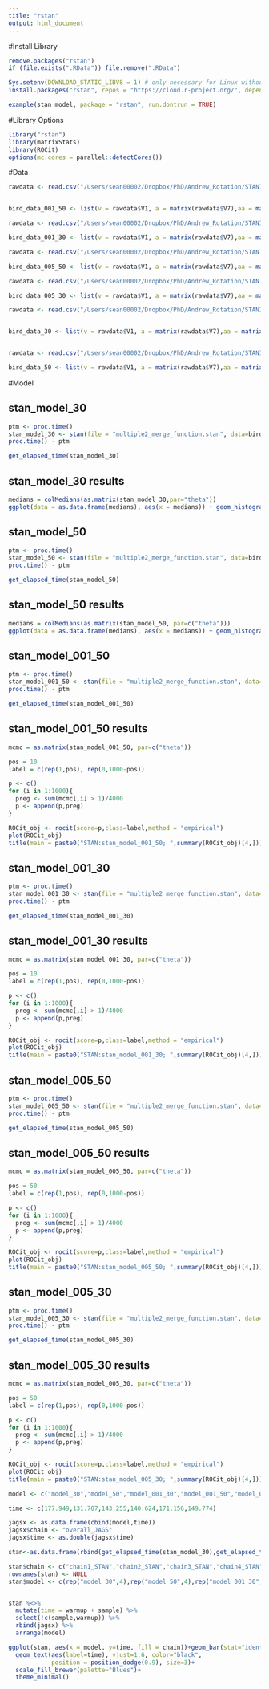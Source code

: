 ```yaml
---
title: "rstan"
output: html_document
---
```


#Install Library 
```r
remove.packages("rstan")
if (file.exists(".RData")) file.remove(".RData")

Sys.setenv(DOWNLOAD_STATIC_LIBV8 = 1) # only necessary for Linux without the nodejs library / headers
install.packages("rstan", repos = "https://cloud.r-project.org/", dependencies = TRUE)

example(stan_model, package = "rstan", run.dontrun = TRUE)
```
#Library Options
```r
library("rstan")
library(matrixStats)
library(ROCit)
options(mc.cores = parallel::detectCores())
```

#Data
```r
rawdata <- read.csv("/Users/sean00002/Dropbox/PhD/Andrew_Rotation/STANINPUTS/2_data_0.01_1000_read5050.txt", sep = "\t", header = F)


bird_data_001_50 <- list(v = rawdata$V1, a = matrix(rawdata$V7),aa = matrix(rawdata$V7), b = matrix(rawdata$V6), k = cbind(rawdata$V10, rawdata$V12,rawdata$V14,rawdata$V16,rawdata$V18,rawdata$V20,rawdata$V22,rawdata$V24,rawdata$V26,rawdata$V28),kk  = cbind(rawdata$V10, rawdata$V12,rawdata$V14,rawdata$V16,rawdata$V18,rawdata$V20,rawdata$V22,rawdata$V24,rawdata$V26,rawdata$V28), m = cbind(rawdata$V9, rawdata$V11,rawdata$V13,rawdata$V15,rawdata$V17,rawdata$V19,rawdata$V21,rawdata$V23,rawdata$V25,rawdata$V27), N_VARIANTS = nrow(rawdata), N_RNA=10,N_DNA=1)

rawdata <- read.csv("/Users/sean00002/Dropbox/PhD/Andrew_Rotation/STANINPUTS/2_data_0.01_1000_read3030.txt", sep = "\t", header = F)

bird_data_001_30 <- list(v = rawdata$V1, a = matrix(rawdata$V7),aa = matrix(rawdata$V7), b = matrix(rawdata$V6), k = cbind(rawdata$V10, rawdata$V12,rawdata$V14,rawdata$V16,rawdata$V18,rawdata$V20,rawdata$V22,rawdata$V24,rawdata$V26,rawdata$V28),kk  = cbind(rawdata$V10, rawdata$V12,rawdata$V14,rawdata$V16,rawdata$V18,rawdata$V20,rawdata$V22,rawdata$V24,rawdata$V26,rawdata$V28), m = cbind(rawdata$V9, rawdata$V11,rawdata$V13,rawdata$V15,rawdata$V17,rawdata$V19,rawdata$V21,rawdata$V23,rawdata$V25,rawdata$V27), N_VARIANTS = nrow(rawdata), N_RNA=10,N_DNA=1)

rawdata <- read.csv("/Users/sean00002/Dropbox/PhD/Andrew_Rotation/STANINPUTS/2_data_0.05_1000_read5050.txt", sep = "\t", header = F)

bird_data_005_50 <- list(v = rawdata$V1, a = matrix(rawdata$V7),aa = matrix(rawdata$V7), b = matrix(rawdata$V6), k = cbind(rawdata$V10, rawdata$V12,rawdata$V14,rawdata$V16,rawdata$V18,rawdata$V20,rawdata$V22,rawdata$V24,rawdata$V26,rawdata$V28),kk  = cbind(rawdata$V10, rawdata$V12,rawdata$V14,rawdata$V16,rawdata$V18,rawdata$V20,rawdata$V22,rawdata$V24,rawdata$V26,rawdata$V28), m = cbind(rawdata$V9, rawdata$V11,rawdata$V13,rawdata$V15,rawdata$V17,rawdata$V19,rawdata$V21,rawdata$V23,rawdata$V25,rawdata$V27), N_VARIANTS = nrow(rawdata), N_RNA=10,N_DNA=1)

rawdata <- read.csv("/Users/sean00002/Dropbox/PhD/Andrew_Rotation/STANINPUTS/2_data_0.05_1000_read3030.txt", sep = "\t", header = F)

bird_data_005_30 <- list(v = rawdata$V1, a = matrix(rawdata$V7),aa = matrix(rawdata$V7), b = matrix(rawdata$V6), k = cbind(rawdata$V10, rawdata$V12,rawdata$V14,rawdata$V16,rawdata$V18,rawdata$V20,rawdata$V22,rawdata$V24,rawdata$V26,rawdata$V28),kk  = cbind(rawdata$V10, rawdata$V12,rawdata$V14,rawdata$V16,rawdata$V18,rawdata$V20,rawdata$V22,rawdata$V24,rawdata$V26,rawdata$V28), m = cbind(rawdata$V9, rawdata$V11,rawdata$V13,rawdata$V15,rawdata$V17,rawdata$V19,rawdata$V21,rawdata$V23,rawdata$V25,rawdata$V27), N_VARIANTS = nrow(rawdata), N_RNA=10,N_DNA=1)

rawdata <- read.csv("/Users/sean00002/Dropbox/PhD/Andrew_Rotation/STANINPUTS/2_data_1.0_1000_read3030.txt", sep = "\t", header = F)


bird_data_30 <- list(v = rawdata$V1, a = matrix(rawdata$V7),aa = matrix(rawdata$V7), b = matrix(rawdata$V6), k = cbind(rawdata$V10, rawdata$V12,rawdata$V14,rawdata$V16,rawdata$V18,rawdata$V20,rawdata$V22,rawdata$V24,rawdata$V26,rawdata$V28),kk  = cbind(rawdata$V10, rawdata$V12,rawdata$V14,rawdata$V16,rawdata$V18,rawdata$V20,rawdata$V22,rawdata$V24,rawdata$V26,rawdata$V28), m = cbind(rawdata$V9, rawdata$V11,rawdata$V13,rawdata$V15,rawdata$V17,rawdata$V19,rawdata$V21,rawdata$V23,rawdata$V25,rawdata$V27), N_VARIANTS = nrow(rawdata), N_RNA=10,N_DNA=1)


rawdata <- read.csv("/Users/sean00002/Dropbox/PhD/Andrew_Rotation/STANINPUTS/2_data_1.0_1000_read5050.txt", sep = "\t", header = F)

bird_data_50 <- list(v = rawdata$V1, a = matrix(rawdata$V7),aa = matrix(rawdata$V7), b = matrix(rawdata$V6), k = cbind(rawdata$V10, rawdata$V12,rawdata$V14,rawdata$V16,rawdata$V18,rawdata$V20,rawdata$V22,rawdata$V24,rawdata$V26,rawdata$V28),kk  = cbind(rawdata$V10, rawdata$V12,rawdata$V14,rawdata$V16,rawdata$V18,rawdata$V20,rawdata$V22,rawdata$V24,rawdata$V26,rawdata$V28), m = cbind(rawdata$V9, rawdata$V11,rawdata$V13,rawdata$V15,rawdata$V17,rawdata$V19,rawdata$V21,rawdata$V23,rawdata$V25,rawdata$V27), N_VARIANTS = nrow(rawdata), N_RNA=10,N_DNA=1)
```


#Model 

## stan_model_30
```r
ptm <- proc.time()
stan_model_30 <- stan(file = "multiple2_merge_function.stan", data=bird_data_30,chains = 4,pars = "theta",verbose = F)
proc.time() - ptm 

get_elapsed_time(stan_model_30)
```

## stan_model_30 results
```r
medians = colMedians(as.matrix(stan_model_30,par="theta"))
ggplot(data = as.data.frame(medians), aes(x = medians)) + geom_histogram(aes(y = ..density..)) + geom_density() + geom_vline(xintercept = median.default(medians))  + ggtitle(paste("median = ",median.default(medians)))
```


## stan_model_50
```r
ptm <- proc.time()
stan_model_50 <- stan(file = "multiple2_merge_function.stan", data=bird_data_50,chains = 4,pars = "theta",verbose = F)
proc.time() - ptm 

get_elapsed_time(stan_model_50)
```

## stan_model_50 results
```r
medians = colMedians(as.matrix(stan_model_50, par=c("theta")))
ggplot(data = as.data.frame(medians), aes(x = medians)) + geom_histogram(aes(y = ..density..)) + geom_density() + geom_vline(xintercept = median.default(medians))  + ggtitle(paste("median = ",median.default(medians)))
```


## stan_model_001_50
```r
ptm <- proc.time()
stan_model_001_50 <- stan(file = "multiple2_merge_function.stan", data=bird_data_001_50,chains = 4,pars = "theta",verbose = F)
proc.time() - ptm 

get_elapsed_time(stan_model_001_50)
```

## stan_model_001_50 results
```r
mcmc = as.matrix(stan_model_001_50, par=c("theta"))

pos = 10
label = c(rep(1,pos), rep(0,1000-pos))

p <- c()
for (i in 1:1000){
  preg <- sum(mcmc[,i] > 1)/4000
  p <- append(p,preg)
}

ROCit_obj <- rocit(score=p,class=label,method = "empirical")
plot(ROCit_obj)
title(main = paste0("STAN:stan_model_001_50; ",summary(ROCit_obj)[4,]))
```

## stan_model_001_30
```r
ptm <- proc.time()
stan_model_001_30 <- stan(file = "multiple2_merge_function.stan", data=bird_data_001_30,chains = 4,pars = "theta",verbose = F)
proc.time() - ptm 

get_elapsed_time(stan_model_001_30)
```

## stan_model_001_30 results
```r
mcmc = as.matrix(stan_model_001_30, par=c("theta"))

pos = 10
label = c(rep(1,pos), rep(0,1000-pos))

p <- c()
for (i in 1:1000){
  preg <- sum(mcmc[,i] > 1)/4000
  p <- append(p,preg)
}

ROCit_obj <- rocit(score=p,class=label,method = "empirical")
plot(ROCit_obj)
title(main = paste0("STAN:stan_model_001_30; ",summary(ROCit_obj)[4,]))
```


## stan_model_005_50
```r
ptm <- proc.time()
stan_model_005_50 <- stan(file = "multiple2_merge_function.stan", data=bird_data_005_50,chains = 4,pars = "theta",verbose = F)
proc.time() - ptm 

get_elapsed_time(stan_model_005_50)
```

## stan_model_005_50 results
```r
mcmc = as.matrix(stan_model_005_50, par=c("theta"))

pos = 50
label = c(rep(1,pos), rep(0,1000-pos))

p <- c()
for (i in 1:1000){
  preg <- sum(mcmc[,i] > 1)/4000
  p <- append(p,preg)
}

ROCit_obj <- rocit(score=p,class=label,method = "empirical")
plot(ROCit_obj)
title(main = paste0("STAN:stan_model_005_50; ",summary(ROCit_obj)[4,]))
```

## stan_model_005_30
```r
ptm <- proc.time()
stan_model_005_30 <- stan(file = "multiple2_merge_function.stan", data=bird_data_005_30,chains = 4,pars = "theta",verbose = F)
proc.time() - ptm 

get_elapsed_time(stan_model_005_30)
```

## stan_model_005_30 results
```r
mcmc = as.matrix(stan_model_005_30, par=c("theta"))

pos = 50
label = c(rep(1,pos), rep(0,1000-pos))

p <- c()
for (i in 1:1000){
  preg <- sum(mcmc[,i] > 1)/4000
  p <- append(p,preg)
}

ROCit_obj <- rocit(score=p,class=label,method = "empirical")
plot(ROCit_obj)
title(main = paste0("STAN:stan_model_005_30; ",summary(ROCit_obj)[4,]))
```

```r
model <- c("model_30","model_50","model_001_30","model_001_50","model_005_30", "model_005_50")

time <- c(177.949,131.707,143.255,140.624,171.156,149.774)

jagsx <- as.data.frame(cbind(model,time))
jagsx$chain <- "overall_JAGS"
jagsx$time <- as.double(jagsx$time)

stan<-as.data.frame(rbind(get_elapsed_time(stan_model_30),get_elapsed_time(stan_model_50),get_elapsed_time(stan_model_001_30),get_elapsed_time(stan_model_001_50),get_elapsed_time(stan_model_005_30),get_elapsed_time(stan_model_005_50)))

stan$chain <- c("chain1_STAN","chain2_STAN","chain3_STAN","chain4_STAN")
rownames(stan) <- NULL
stan$model <- c(rep("model_30",4),rep("model_50",4),rep("model_001_30",4),rep("model_001_50",4),rep("model_005_30",4),rep("model_005_50",4))


stan %<>%
  mutate(time = warmup + sample) %>%
  select(!c(sample,warmup)) %>%
  rbind(jagsx) %>%
  arrange(model)

ggplot(stan, aes(x = model, y=time, fill = chain))+geom_bar(stat="identity", position=position_dodge())+
  geom_text(aes(label=time), vjust=1.6, color="black",
            position = position_dodge(0.9), size=3)+
  scale_fill_brewer(palette="Blues")+
  theme_minimal()


```






